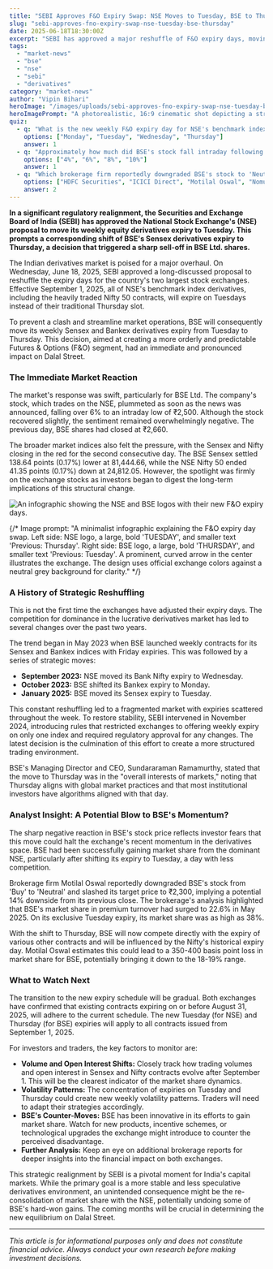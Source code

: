 ```yaml
---
title: "SEBI Approves F&O Expiry Swap: NSE Moves to Tuesday, BSE to Thursday"
slug: "sebi-approves-fno-expiry-swap-nse-tuesday-bse-thursday"
date: 2025-06-18T18:30:00Z
excerpt: "SEBI has approved a major reshuffle of F&O expiry days, moving NSE to Tuesday and BSE to Thursday. The decision triggered a sharp fall in BSE's stock, raising questions about the future of derivatives market share and trading volumes for India's top exchanges."
tags:
  - "market-news"
  - "bse"
  - "nse"
  - "sebi"
  - "derivatives"
category: "market-news"
author: "Vipin Bihari"
heroImage: "/images/uploads/sebi-approves-fno-expiry-swap-nse-tuesday-bse-thursday/hero-image.jpg"
heroImagePrompt: "A photorealistic, 16:9 cinematic shot depicting a strategic exchange. On a polished floor resembling a modern stock exchange, a large, glowing blue 'TUE' block is pushed from the NSE's side towards the center. Simultaneously, a glowing red 'THU' block is pushed from the BSE's side. In the background, the silhouette of the SEBI building stands authoritatively under a clear sky, symbolizing regulatory oversight. The scene is clean, modern, and lit with soft, professional lighting, conveying a sense of a major, orderly market shift."
quiz:
  - q: "What is the new weekly F&O expiry day for NSE's benchmark index derivatives?"
    options: ["Monday", "Tuesday", "Wednesday", "Thursday"]
    answer: 1
  - q: "Approximately how much did BSE's stock fall intraday following the news?"
    options: ["4%", "6%", "8%", "10%"]
    answer: 1
  - q: "Which brokerage firm reportedly downgraded BSE's stock to 'Neutral' following the announcement?"
    options: ["HDFC Securities", "ICICI Direct", "Motilal Oswal", "Nomura"]
    answer: 2
---
```


**In a significant regulatory realignment, the Securities and Exchange Board of India (SEBI) has approved the National Stock Exchange's (NSE) proposal to move its weekly equity derivatives expiry to Tuesday. This prompts a corresponding shift of BSE's Sensex derivatives expiry to Thursday, a decision that triggered a sharp sell-off in BSE Ltd. shares.**

The Indian derivatives market is poised for a major overhaul. On Wednesday, June 18, 2025, SEBI approved a long-discussed proposal to reshuffle the expiry days for the country's two largest stock exchanges. Effective September 1, 2025, all of NSE's benchmark index derivatives, including the heavily traded Nifty 50 contracts, will expire on Tuesdays instead of their traditional Thursday slot.

To prevent a clash and streamline market operations, BSE will consequently move its weekly Sensex and Bankex derivatives expiry from Tuesday to Thursday. This decision, aimed at creating a more orderly and predictable Futures & Options (F&O) segment, had an immediate and pronounced impact on Dalal Street.

### The Immediate Market Reaction

The market's response was swift, particularly for BSE Ltd. The company's stock, which trades on the NSE, plummeted as soon as the news was announced, falling over 6% to an intraday low of ₹2,500. Although the stock recovered slightly, the sentiment remained overwhelmingly negative. The previous day, BSE shares had closed at ₹2,660.

The broader market indices also felt the pressure, with the Sensex and Nifty closing in the red for the second consecutive day. The BSE Sensex settled 138.64 points (0.17%) lower at 81,444.66, while the NSE Nifty 50 ended 41.35 points (0.17%) down at 24,812.05. However, the spotlight was firmly on the exchange stocks as investors began to digest the long-term implications of this structural change.

![An infographic showing the NSE and BSE logos with their new F&O expiry days.](/images/uploads/sebi-approves-fno-expiry-swap-nse-tuesday-bse-thursday/expiry-swap-infographic.jpg)

{/* Image prompt: "A minimalist infographic explaining the F&O expiry day swap. Left side: NSE logo, a large, bold 'TUESDAY', and smaller text 'Previous: Thursday'. Right side: BSE logo, a large, bold 'THURSDAY', and smaller text 'Previous: Tuesday'. A prominent, curved arrow in the center illustrates the exchange. The design uses official exchange colors against a neutral grey background for clarity." */}

### A History of Strategic Reshuffling

This is not the first time the exchanges have adjusted their expiry days. The competition for dominance in the lucrative derivatives market has led to several changes over the past two years.

The trend began in May 2023 when BSE launched weekly contracts for its Sensex and Bankex indices with Friday expiries. This was followed by a series of strategic moves:
*   **September 2023:** NSE moved its Bank Nifty expiry to Wednesday.
*   **October 2023:** BSE shifted its Bankex expiry to Monday.
*   **January 2025:** BSE moved its Sensex expiry to Tuesday.

This constant reshuffling led to a fragmented market with expiries scattered throughout the week. To restore stability, SEBI intervened in November 2024, introducing rules that restricted exchanges to offering weekly expiry on only one index and required regulatory approval for any changes. The latest decision is the culmination of this effort to create a more structured trading environment.

BSE's Managing Director and CEO, Sundararaman Ramamurthy, stated that the move to Thursday was in the "overall interests of markets," noting that Thursday aligns with global market practices and that most institutional investors have algorithms aligned with that day.

### Analyst Insight: A Potential Blow to BSE's Momentum?

The sharp negative reaction in BSE's stock price reflects investor fears that this move could halt the exchange's recent momentum in the derivatives space. BSE had been successfully gaining market share from the dominant NSE, particularly after shifting its expiry to Tuesday, a day with less competition.

Brokerage firm Motilal Oswal reportedly downgraded BSE's stock from 'Buy' to 'Neutral' and slashed its target price to ₹2,300, implying a potential 14% downside from its previous close. The brokerage's analysis highlighted that BSE's market share in premium turnover had surged to 22.6% in May 2025. On its exclusive Tuesday expiry, its market share was as high as 38%.

With the shift to Thursday, BSE will now compete directly with the expiry of various other contracts and will be influenced by the Nifty's historical expiry day. Motilal Oswal estimates this could lead to a 350-400 basis point loss in market share for BSE, potentially bringing it down to the 18-19% range.

### What to Watch Next

The transition to the new expiry schedule will be gradual. Both exchanges have confirmed that existing contracts expiring on or before August 31, 2025, will adhere to the current schedule. The new Tuesday (for NSE) and Thursday (for BSE) expiries will apply to all contracts issued from September 1, 2025.

For investors and traders, the key factors to monitor are:

*   **Volume and Open Interest Shifts:** Closely track how trading volumes and open interest in Sensex and Nifty contracts evolve after September 1. This will be the clearest indicator of the market share dynamics.
*   **Volatility Patterns:** The concentration of expiries on Tuesday and Thursday could create new weekly volatility patterns. Traders will need to adapt their strategies accordingly.
*   **BSE's Counter-Moves:** BSE has been innovative in its efforts to gain market share. Watch for new products, incentive schemes, or technological upgrades the exchange might introduce to counter the perceived disadvantage.
*   **Further Analysis:** Keep an eye on additional brokerage reports for deeper insights into the financial impact on both exchanges.

This strategic realignment by SEBI is a pivotal moment for India's capital markets. While the primary goal is a more stable and less speculative derivatives environment, an unintended consequence might be the re-consolidation of market share with the NSE, potentially undoing some of BSE's hard-won gains. The coming months will be crucial in determining the new equilibrium on Dalal Street.

---
*This article is for informational purposes only and does not constitute financial advice. Always conduct your own research before making investment decisions.*